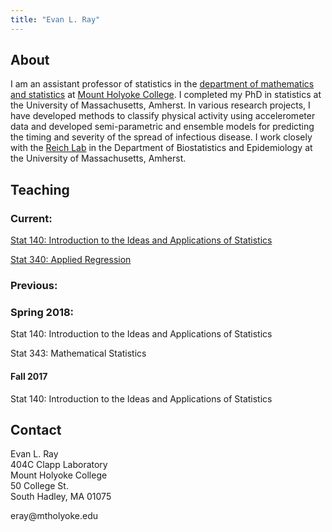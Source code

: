 ```yaml
---
title: "Evan L. Ray"
---
```


## About

I am an assistant professor of statistics in the [department of mathematics and statistics](https://www.mtholyoke.edu/acad/math) at [Mount Holyoke College](https://www.mtholyoke.edu).  I completed my PhD in statistics at the University of Massachusetts, Amherst.  In various research projects, I have developed methods to classify physical activity using accelerometer data and developed semi-parametric and ensemble models for predicting the timing and severity of the spread of infectious disease.  I work closely with the [Reich Lab](http://reichlab.io/) in the Department of Biostatistics and Epidemiology at the University of Massachusetts, Amherst.

## Teaching

### Current:

[Stat 140: Introduction to the Ideas and Applications of Statistics](http://www.evanlray.com/stat140_f2018/)

[Stat 340: Applied Regression](http://www.evanlray.com/stat340_f2018/)

### Previous:

### Spring 2018:

Stat 140: Introduction to the Ideas and Applications of Statistics

Stat 343: Mathematical Statistics

#### Fall 2017

Stat 140: Introduction to the Ideas and Applications of Statistics

## Contact

Evan L. Ray  
404C Clapp Laboratory  
Mount Holyoke College  
50 College St.  
South Hadley, MA 01075

eray@mtholyoke.edu